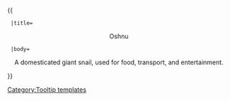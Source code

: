 {{ {{{1|Tooltip hover box}}}
  |title=<center>Oshnu</center>
  |body=<center>A domesticated giant snail, used for food, transport, and entertainment.</center>
}}<noinclude>[[Category:Tooltip templates]]</noinclude>